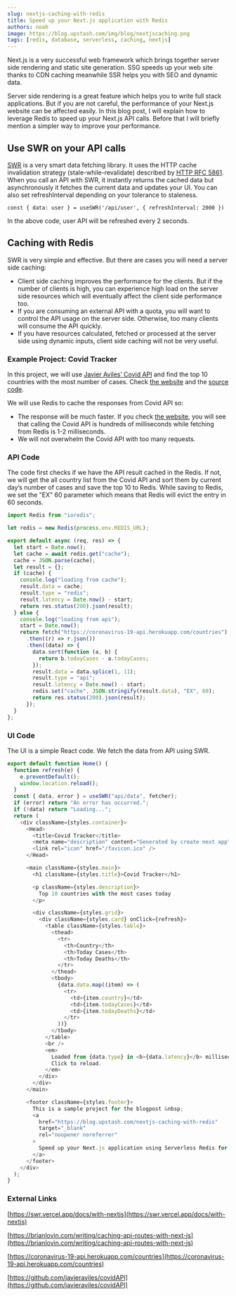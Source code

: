 ```yaml
---
slug: nextjs-caching-with-redis
title: Speed up your Next.js application with Redis
authors: noah
image: https://blog.upstash.com/img/blog/nextjscaching.png
tags: [redis, database, serverless, caching, nextjs]
---
```


Next.js is a very successful web framework which brings together server side rendering and static site generation. SSG speeds up your web site thanks to CDN caching meanwhile SSR helps you with SEO and dynamic data.

Server side rendering is a great feature which helps you to write full stack applications. But if you are not careful, the performance of your Next.js website can be affected easily. In this blog post, I will explain how to leverage Redis to speed up your Next.js API calls. Before that I will briefly mention a simpler way to improve your performance.

## Use SWR on your API calls

[SWR](https://github.com/vercel/swr) is a very smart data fetching library. It uses the HTTP cache invalidation strategy (stale-while-revalidate) described by [HTTP RFC 5861](https://datatracker.ietf.org/doc/html/rfc5861). When you call an API with SWR, it instantly returns the cached data but asynchronously it fetches the current data and updates your UI. You can also set refreshInterval depending on your tolerance to staleness.

```
const { data: user } = useSWR('/api/user', { refreshInterval: 2000 })
```

In the above code, user API will be refreshed every 2 seconds.

## Caching with Redis

SWR is very simple and effective. But there are cases you will need a server side caching:

- Client side caching improves the performance for the clients. But if the number of clients is high, you can experience high load on the server side resources which will eventually affect the client side performance too.
- If you are consuming an external API with a quota, you will want to control the API usage on the server side. Otherwise, too many clients will consume the API quickly.
- If you have resources calculated, fetched or processed at the server side using dynamic inputs, client side caching will not be very useful.

### Example Project: Covid Tracker

In this project, we will use [Javier Aviles’ Covid API](https://github.com/javieraviles/covidAPI) and find the top 10 countries with the most number of cases. Check [the website](https://next-caching-with-redis.vercel.app/) and the [source code](https://github.com/upstash/examples/tree/master/next-caching-with-redis).

We will use Redis to cache the responses from Covid API so:

- The response will be much faster. If you check [the website](https://next-caching-with-redis.vercel.app/), you will see that calling the Covid API is hundreds of milliseconds while fetching from Redis is 1-2 milliseconds.
- We will not overwhelm the Covid API with too many requests.

### API Code

The code first checks if we have the API result cached in the Redis. If not, we will get the all country list from the Covid API and sort them by current day’s number of cases and save the top 10 to Redis. While saving to Redis, we set the "EX" 60 parameter which means that Redis will evict the entry in 60 seconds.

```javascript
import Redis from "ioredis";

let redis = new Redis(process.env.REDIS_URL);

export default async (req, res) => {
  let start = Date.now();
  let cache = await redis.get("cache");
  cache = JSON.parse(cache);
  let result = {};
  if (cache) {
    console.log("loading from cache");
    result.data = cache;
    result.type = "redis";
    result.latency = Date.now() - start;
    return res.status(200).json(result);
  } else {
    console.log("loading from api");
    start = Date.now();
    return fetch("https://coronavirus-19-api.herokuapp.com/countries")
      .then((r) => r.json())
      .then((data) => {
        data.sort(function (a, b) {
          return b.todayCases - a.todayCases;
        });
        result.data = data.splice(1, 11);
        result.type = "api";
        result.latency = Date.now() - start;
        redis.set("cache", JSON.stringify(result.data), "EX", 60);
        return res.status(200).json(result);
      });
  }
};
```

### UI Code

The UI is a simple React code. We fetch the data from API using SWR.

```javascript
export default function Home() {
  function refresh(e) {
    e.preventDefault();
    window.location.reload();
  }
  const { data, error } = useSWR("api/data", fetcher);
  if (error) return "An error has occurred.";
  if (!data) return "Loading...";
  return (
    <div className={styles.container}>
      <Head>
        <title>Covid Tracker</title>
        <meta name="description" content="Generated by create next app" />
        <link rel="icon" href="/favicon.ico" />
      </Head>

      <main className={styles.main}>
        <h1 className={styles.title}>Covid Tracker</h1>

        <p className={styles.description}>
          Top 10 countries with the most cases today
        </p>

        <div className={styles.grid}>
          <div className={styles.card} onClick={refresh}>
            <table className={styles.table}>
              <thead>
                <tr>
                  <th>Country</th>
                  <th>Today Cases</th>
                  <th>Today Deaths</th>
                </tr>
              </thead>
              <tbody>
                {data.data.map((item) => (
                  <tr>
                    <td>{item.country}</td>
                    <td>{item.todayCases}</td>
                    <td>{item.todayDeaths}</td>
                  </tr>
                ))}
              </tbody>
            </table>
            <br />
            <em>
              Loaded from {data.type} in <b>{data.latency}</b> milliseconds.
              Click to reload.
            </em>
          </div>
        </div>
      </main>

      <footer className={styles.footer}>
        This is a sample project for the blogpost &nbsp;
        <a
          href="https://blog.upstash.com/nextjs-caching-with-redis"
          target="_blank"
          rel="noopener noreferrer"
        >
          Speed up your Next.js application using Serverless Redis for caching.
        </a>
      </footer>
    </div>
  );
}
```

### External Links

[https://swr.vercel.app/docs/with-nextjs](https://swr.vercel.app/docs/with-nextjs)

[https://brianlovin.com/writing/caching-api-routes-with-next-js](https://brianlovin.com/writing/caching-api-routes-with-next-js)

[https://coronavirus-19-api.herokuapp.com/countries](https://coronavirus-19-api.herokuapp.com/countries)

[https://github.com/javieraviles/covidAPI](https://github.com/javieraviles/covidAPI)
